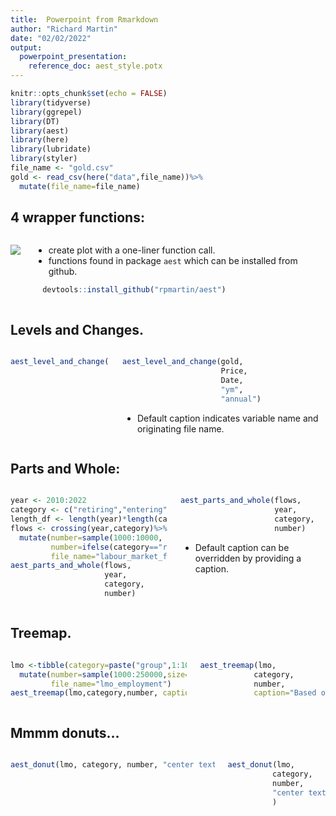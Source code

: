 ```yaml
---
title:  Powerpoint from Rmarkdown
author: "Richard Martin"
date: "02/02/2022"
output: 
  powerpoint_presentation:
    reference_doc: aest_style.potx
---
```


```r
knitr::opts_chunk$set(echo = FALSE)
library(tidyverse)
library(ggrepel)
library(DT)
library(aest)
library(here)
library(lubridate)
library(styler)
file_name <- "gold.csv"
gold <- read_csv(here("data",file_name))%>%
  mutate(file_name=file_name)
```

## 4 wrapper functions:

:::::: {.columns}
::: {.column}
![](drake.jpeg)
:::
::: {.column}
- create plot with a one-liner function call.
- functions found in package `aest` which can be installed from github.
```r
  devtools::install_github("rpmartin/aest")
```

:::
::::::

## Levels and Changes.

:::::: {.columns}
::: {.column}
```r
aest_level_and_change(gold,
                      Price,
                      Date,
                      "ym",
                      "annual")
```
:::
::: {.column}

```r
aest_level_and_change(gold,
                      Price,
                      Date,
                      "ym",
                      "annual")
```

- Default caption indicates variable name and originating file name.
:::
::::::
## Parts and Whole:
:::::: {.columns}
::: {.column}
```r
year <- 2010:2022
category <- c("retiring","entering","imigration","migration")
length_df <- length(year)*length(category)
flows <- crossing(year,category)%>%
  mutate(number=sample(1000:10000, size=length_df),
         number=ifelse(category=="retiring",-number,number),
         file_name="labour_market_flows")
aest_parts_and_whole(flows,
                     year,
                     category,
                     number)
```
:::
::: {.column}
```r
aest_parts_and_whole(flows,
                     year,
                     category,
                     number)
```
- Default caption can be overridden by providing a caption. 


:::
::::::
## Treemap. 
:::::: {.columns}
::: {.column}
```r
lmo <-tibble(category=paste("group",1:10,sep="-"))%>%
  mutate(number=sample(1000:250000,size=length(category)),
         file_name="lmo_employment")
aest_treemap(lmo,category,number, caption="Based on data from blablabla...")
```
:::
::: {.column}
```r
aest_treemap(lmo,
            category,
            number,
            caption="Based on data from blablabla...")
```

:::
::::::

## Mmmm donuts... 
:::::: {.columns}
::: {.column}
```r
aest_donut(lmo, category, number, "center text")
```
:::
::: {.column}

```r
aest_donut(lmo,
          category,
          number,
          "center text"
          )
```
:::
::::::





